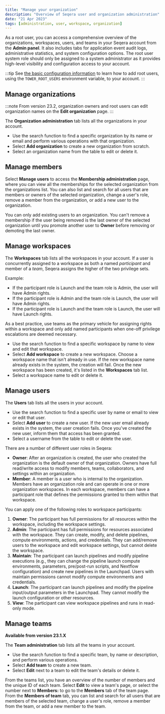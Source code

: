 ```yaml
---
title: "Manage your organization"
description: "Overview of Seqera user and organization administration"
date: "21 Apr 2023"
tags: [administration, user, workspace, organization]
---
```


As a root user, you can access a comprehensive overview of the organizations, workspaces, users, and teams in your Seqera account from the **Admin panel**. It also includes tabs for application event audit logs, administrative statistics, and system configuration options. The root user system role should only be assigned to a system administrator as it provides high-level visibility and configuration access to your account.

:::tip
See [the basic configuration information](../enterprise/configuration/overview.mdx#basic-configuration) to learn how to add root users, using the `TOWER_ROOT_USERS` environment variable, to your account.
:::

## Manage organizations

:::note
From version 23.2, organization owners and root users can edit organization names on the **Edit organization** page.
:::

The **Organization administration** tab lists all the organizations in your account.

- Use the search function to find a specific organization by its name or email and perform various operations with that organization.
- Select **Add organization** to create a new organization from scratch.
- Select an organization name from the table to edit or delete it.

## Manage members

Select **Manage users** to access the **Membership administration** page, where you can view all the memberships for the selected organization from the organizations list. You can also list and search for all users that are members or owners of the selected organization, change a user's role, remove a member from the organization, or add a new user to the organization.

You can only add existing users to an organization. You can't remove a membership if the user being removed is the last owner of the selected organization until you promote another user to **Owner** before removing or demoting the last owner.

## Manage workspaces

The **Workspaces** tab lists all the workspaces in your account. If a user is concurrently assigned to a workspace as both a named _participant_ and member of a _team_, Seqera assigns the higher of the two privilege sets.

Example:

- If the participant role is Launch and the team role is Admin, the user will have Admin rights.
- If the participant role is Admin and the team role is Launch, the user will have Admin rights.
- If the participant role is Launch and the team role is Launch, the user will have Launch rights.

As a best practice, use teams as the primary vehicle for assigning rights within a workspace and only add named participants when one-off privilege escalations are deemed necessary.

- Use the search function to find a specific workspace by name to view and edit that workspace.
- Select **Add workspace** to create a new workspace. Choose a workspace name that isn't already in use. If the new workspace name already exists in the system, the creation will fail. Once the new workspace has been created, it's listed in the **Workspaces** tab list.
- Select a workspace name to edit or delete it.

## Manage users

The **Users** tab lists all the users in your account.

- Use the search function to find a specific user by name or email to view or edit that user.
- Select **Add user** to create a new user. If the new user email already exists in the system, the user creation fails. Once you've created the new user, inform them that access has been granted.
- Select a username from the table to edit or delete the user.

There are a number of different user roles in Seqera:

* **Owner**: After an organization is created, the user who created the organization is the default owner of that organization. Owners have full read/write access to modify members, teams, collaborators, and settings within an organization.
* **Member**: A member is a user who is internal to the organization. Members have an organization role and can operate in one or more organization workspaces. In each workspace, members can have a participant role that defines the permissions granted to them within that workspace.

You can apply one of the following roles to workspace participants:

1. **Owner**: The participant has full permissions for all resources within the workspace, including the workspace settings.
2. **Admin**: The participant has full permissions for resources associated with the workspace. They can create, modify, and delete pipelines, compute environments, actions, and credentials. They can add/remove users to the workspace and edit workspace settings, but cannot delete the workspace.
3. **Maintain**: The participant can launch pipelines and modify pipeline executions (e.g., they can change the pipeline launch compute environments, parameters, pre/post-run scripts, and Nextflow configuration) and create new pipelines in the Launchpad. Users with maintain permissions cannot modify compute environments and credentials.
4. **Launch**: The participant can launch pipelines and modify the pipeline input/output parameters in the Launchpad. They cannot modify the launch configuration or other resources.
5. **View**: The participant can view workspace pipelines and runs in read-only mode.

## Manage teams

**Available from version 23.1.X**

The **Team administration** tab lists all the teams in your account.

- Use the search function to find a specific team, by name or description, and perform various operations.
- Select **Add team** to create a new team.
- Select **Edit** next to a team to edit the team's details or delete it.

From the teams list, you have an overview of the number of members and the unique ID of each team. Select **Edit** to view a team's page, or select the number next to **Members:** to go to the **Members** tab of the team page. From the **Members of team** tab, you can list and search for all users that are members of the selected team, change a user's role, remove a member from the team, or add a new member to the team.
